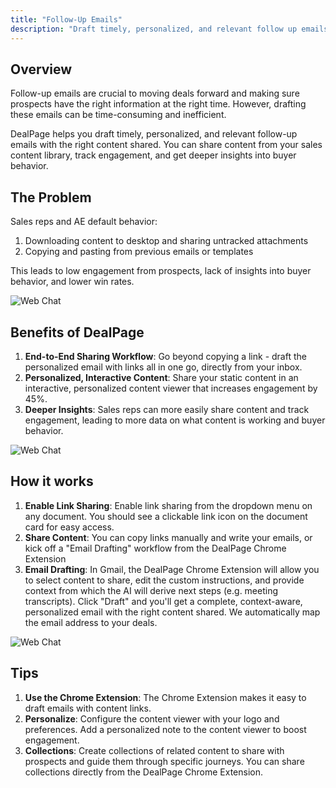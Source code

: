 ```yaml
---
title: "Follow-Up Emails"
description: "Draft timely, personalized, and relevant follow up emails"
---
```

## Overview
Follow-up emails are crucial to moving deals forward and making sure prospects have the right information at the right time. However, drafting these emails can be time-consuming and inefficient.

DealPage helps you draft timely, personalized, and relevant follow-up emails with the right content shared. You can share content from your sales content library, track engagement, and get deeper insights into buyer behavior.

## The Problem
Sales reps and AE default behavior:
1. Downloading content to desktop and sharing untracked attachments
2. Copying and pasting from previous emails or templates

This leads to low engagement from prospects, lack of insights into buyer behavior, and lower win rates.

<img src="/images/bad-follow-up.png" alt="Web Chat" />

## Benefits of DealPage
1. **End-to-End Sharing Workflow**: Go beyond copying a link - draft the personalized email with links all in one go, directly from your inbox.
2. **Personalized, Interactive Content**: Share your static content in an interactive, personalized content viewer that increases engagement by 45%.
3. **Deeper Insights**: Sales reps can more easily share content and track engagement, leading to more data on what content is working and buyer behavior.

<img src="/images/good-follow-up.png" alt="Web Chat" />


## How it works
1. **Enable Link Sharing**: Enable link sharing from the dropdown menu on any document. You should see a clickable link icon on the document card for easy access.
2. **Share Content**: You can copy links manually and write your emails, or kick off a "Email Drafting" workflow from the DealPage Chrome Extension
3. **Email Drafting**: In Gmail, the DealPage Chrome Extension will allow you to select content to share, edit the custom instructions, and provide context from which the AI will derive next steps (e.g. meeting transcripts). Click "Draft" and you'll get a complete, context-aware, personalized email with the right content shared. We automatically map the email address to your deals.

<img src="/images/follow-up-email.png" alt="Web Chat" />


## Tips
1. **Use the Chrome Extension**: The Chrome Extension makes it easy to draft emails with content links.
2. **Personalize**: Configure the content viewer with your logo and preferences. Add a personalized note to the content viewer to boost engagement.
3. **Collections**: Create collections of related content to share with prospects and guide them through specific journeys. You can share collections directly from the DealPage Chrome Extension.
